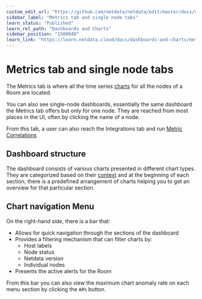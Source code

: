 ```yaml
---
custom_edit_url: "https://github.com/netdata/netdata/edit/master/docs/dashboards-and-charts/metrics-tab-and-single-node-tabs.md"
sidebar_label: "Metrics tab and single node tabs"
learn_status: "Published"
learn_rel_path: "Dashboards and Charts"
sidebar_position: "1500040"
learn_link: "https://learn.netdata.cloud/docs/dashboards-and-charts/metrics-tab-and-single-node-tabs"
---
```


# Metrics tab and single node tabs

The Metrics tab is where all the time series [charts](/docs/dashboards-and-charts/netdata-charts) for all the nodes of a Room are located.

You can also see single-node dashboards, essentially the same dashboard the Metrics tab offers but only for one node. They are reached from most places in the UI, often by clicking the name of a node.

From this tab, a user can also reach the Integrations tab and run [Metric Correlations](/docs/machine-learning-and-anomaly-detection/metric-correlations)

## Dashboard structure

The dashboard consists of various charts presented in different chart types. They are categorized based on their [context](/docs/dashboards-and-charts/netdata-charts#contexts) and at the beginning of each section, there is a predefined arrangement of charts helping you to get an overview for that particular section.

## Chart navigation Menu

On the right-hand side, there is a bar that:

- Allows for quick navigation through the sections of the dashboard
- Provides a filtering mechanism that can filter charts by:
    - Host labels
    - Node status
    - Netdata version
    - Individual nodes
- Presents the active alerts for the Room

From this bar you can also view the maximum chart anomaly rate on each menu section by clicking the `AR%` button.
